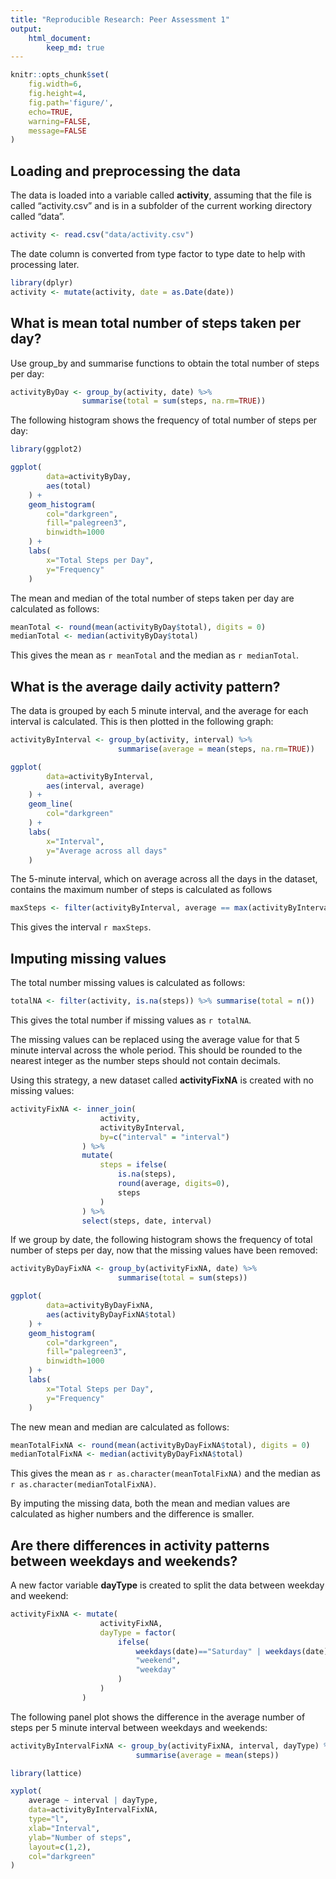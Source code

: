 ```yaml
---
title: "Reproducible Research: Peer Assessment 1"
output: 
    html_document:
        keep_md: true
---
```


```r
knitr::opts_chunk$set(
    fig.width=6, 
    fig.height=4, 
    fig.path='figure/',
    echo=TRUE, 
    warning=FALSE, 
    message=FALSE
)
```


## Loading and preprocessing the data

The data is loaded into a variable called **activity**, assuming that the file is called "activity.csv" and is in a subfolder of the current working directory called "data".

``` r

activity <- read.csv("data/activity.csv")

```

The date column is converted from type factor to type date to help with processing later.

``` r

library(dplyr)
activity <- mutate(activity, date = as.Date(date))

```
  
  
  
## What is mean total number of steps taken per day?

Use group_by and summarise functions to obtain the total number of steps per day:

``` r

activityByDay <- group_by(activity, date) %>% 
                summarise(total = sum(steps, na.rm=TRUE))

```


The following histogram shows the frequency of total number of steps per day:

``` r
library(ggplot2)

ggplot(
        data=activityByDay, 
        aes(total)
    ) +
    geom_histogram(
        col="darkgreen",
        fill="palegreen3",
        binwidth=1000
    ) + 
    labs(
        x="Total Steps per Day", 
        y="Frequency"
    )

```


The mean and median of the total number of steps taken per day are calculated as follows:

``` r

meanTotal <- round(mean(activityByDay$total), digits = 0)
medianTotal <- median(activityByDay$total)

```

This gives the mean as `r meanTotal` and the median as `r medianTotal`.  



## What is the average daily activity pattern?

The data is grouped by each 5 minute interval, and the average for each interval is calculated.  This is then plotted in the following graph:

``` r
activityByInterval <- group_by(activity, interval) %>% 
                        summarise(average = mean(steps, na.rm=TRUE))

ggplot(
        data=activityByInterval, 
        aes(interval, average)
    ) + 
    geom_line(
        col="darkgreen"
    ) + 
    labs(
        x="Interval", 
        y="Average across all days"
    )

```


The 5-minute interval, which on average across all the days in the dataset, contains the maximum number of steps is calculated as follows

``` r

maxSteps <- filter(activityByInterval, average == max(activityByInterval$average))$interval

```

This gives the interval `r maxSteps`.



## Imputing missing values

The total number missing values is calculated as follows:

``` r

totalNA <- filter(activity, is.na(steps)) %>% summarise(total = n())

```

This gives the total number if missing values as `r totalNA`.


The missing values can be replaced using the average value for that 5 minute interval across the whole period.  This should be rounded to the nearest integer as the number steps should not contain decimals.

Using this strategy, a new dataset called **activityFixNA** is created with no missing values:


``` r

activityFixNA <- inner_join(
                    activity, 
                    activityByInterval, 
                    by=c("interval" = "interval")
                ) %>% 
                mutate(
                    steps = ifelse(
                        is.na(steps), 
                        round(average, digits=0), 
                        steps
                    )
                ) %>% 
                select(steps, date, interval)

```


If we group by date, the following histogram shows the frequency of total number of steps per day, now that the missing values have been removed:

``` r

activityByDayFixNA <- group_by(activityFixNA, date) %>% 
                        summarise(total = sum(steps))

ggplot(
        data=activityByDayFixNA, 
        aes(activityByDayFixNA$total)
    ) +
    geom_histogram(
        col="darkgreen",
        fill="palegreen3",
        binwidth=1000
    ) + 
    labs(
        x="Total Steps per Day", 
        y="Frequency"
    )

```


The new mean and median are calculated as follows:

``` r

meanTotalFixNA <- round(mean(activityByDayFixNA$total), digits = 0)
medianTotalFixNA <- median(activityByDayFixNA$total)

```

This gives the mean as `r as.character(meanTotalFixNA)` and the median as `r as.character(medianTotalFixNA)`.  

By imputing the missing data, both the mean and median values are calculated as higher numbers and the difference is smaller.




## Are there differences in activity patterns between weekdays and weekends?

A new factor variable **dayType** is created to split the data between weekday and weekend:

``` r

activityFixNA <- mutate(
                    activityFixNA, 
                    dayType = factor(
                        ifelse(
                            weekdays(date)=="Saturday" | weekdays(date)=="Sunday", 
                            "weekend", 
                            "weekday"
                        )
                    )
                )

```


The following panel plot shows the difference in the average number of steps per 5 minute interval between weekdays and weekends:

``` r
activityByIntervalFixNA <- group_by(activityFixNA, interval, dayType) %>% 
                            summarise(average = mean(steps))

library(lattice)

xyplot(
    average ~ interval | dayType, 
    data=activityByIntervalFixNA, 
    type="l", 
    xlab="Interval", 
    ylab="Number of steps", 
    layout=c(1,2), 
    col="darkgreen"
)

```
